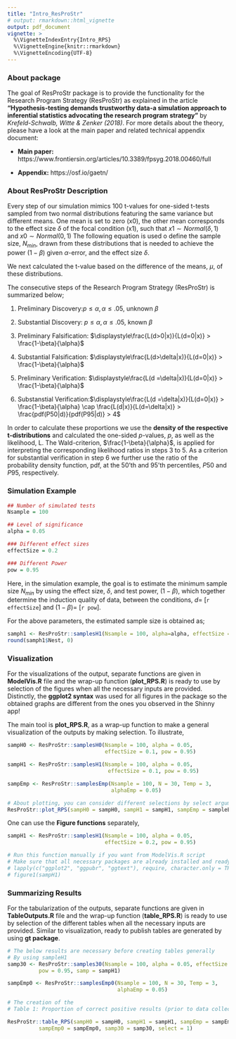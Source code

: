 ```yaml
---
title: "Intro_ResProStr"
# output: rmarkdown::html_vignette
output: pdf_document
vignette: >
  %\VignetteIndexEntry{Intro_RPS}
  %\VignetteEngine{knitr::rmarkdown}
  %\VignetteEncoding{UTF-8}
---
```


### About package

The goal of ResProStr package is to provide the functionality for the Research Program Strategy (ResProStr) as explained in the article **"Hypothesis-testing demands trustworthy data-a simulation approach to inferential statistics advocating the research program strategy"** by *Krefeld-Schwalb, Witte & Zenker (2018)*. For more details about the theory, please have a look at the main paper and related technical appendix document: 

- **Main paper:** https://www.frontiersin.org/articles/10.3389/fpsyg.2018.00460/full

- **Appendix:** https://osf.io/gaetn/

### About ResProStr Description

Every step of our simulation mimics 100 t-values for one-sided t-tests sampled from two normal distributions featuring the same variance but different means. One mean is set to zero (x0), the other mean corresponds to the effect size $\delta$ of the focal condition (x1), such that $\displaystyle x1\sim Normal(\delta,1)$ and 
$\displaystyle x0\sim Normal(0,1)$ The following equation is used o define the sample size, $N_{min}$, drawn from these distributions that is needed to achieve the power $(1-\beta)$ given $\alpha$-error, and the effect size $\delta$.

\begin{equation} N = (z(1-\alpha)+z(1-\beta))^2/(\delta/\sqrt(2))^2 \end{equation}
We next calculated the t-value based on the difference of the means, $\mu$, of these distributions. 

\begin{equation} \displaystyle t = (\mu_{x1}-\mu_{x0})/\sqrt{2/n}\end{equation}

The consecutive steps of the Research Program Strategy (ResProStr) is summarized below; 

1. Preliminary Discovery:$p \leq \alpha, \alpha \leq .05$,  unknown $\beta$

2. Substantial Discovery: $p \leq \alpha,\alpha \leq .05$,  known $\beta$

3. Preliminary Falsification: $\displaystyle\frac{L(d>0|x)}{L(d=0|x)} > \frac{1-\beta}{\alpha}$ 

4. Substantial Falsification: $\displaystyle\frac{L(d>\delta|x)}{L(d=0|x)} > \frac{1-\beta}{\alpha}$

5. Preliminary Verification: $\displaystyle\frac{L(d =\delta|x)}{L(d=0|x)} > \frac{1-\beta}{\alpha}$

6. Substanstial Verification:$\displaystyle\frac{L(d =\delta|x)}{L(d=0|x)} > \frac{1-\beta}{\alpha} \cap \frac{L(d|x)}{L(d=\delta|x)} > \frac{pdf(P50|d)}{pdf(P95|d)} > 4$

In order to calculate these proportions we use the **density of the respective t-distributions** and calculated the one-sided *p*-values, *p*, as well as the likelihood, L. The Wald-criterion, $\frac{1-\beta}{\alpha}$, is applied for interpreting the corresponding likelihood ratios in steps 3 to 5. As a criterion for substantial verification in step 6 we further use the ratio of the probability density function, pdf, at the $50$'th and $95$'th percentiles, $P50$ and $P95$, respectively.

### Simulation Example 

```r
## Number of simulated tests
Nsample = 100

## Level of significance
alpha = 0.05

### Different effect sizes
effectSize = 0.2

### Different Power
pow = 0.95
```

Here, in the simulation example, the goal is to estimate the minimum sample size $N_{min}$ by using the effect size, $\delta$, and test power, $(1-\beta)$, which together determine the induction quality of data, between the conditions, $d=$ [`r effectSize`] and $(1-\beta)=$ [`r pow`]. 

For the above parameters, the estimated sample size is obtained as;

```r
samph1 <- ResProStr::samplesH1(Nsample = 100, alpha=alpha, effectSize = effectSize, pow = pow)
round(samph1$Nest, 0)
```

### Visualization

For the visualizations of the output, separate functions are given in **ModelVis.R** file and the wrap-up function (**plot_RPS.R**) is ready to use by selection of the figures when all the necessary inputs are provided. Distinctly, the **ggplot2 syntax** was used for all figures in the package so the obtained graphs are different from the ones you observed in the Shinny app!

The main tool is **plot_RPS.R**, as a wrap-up function to make a general visualization of the outputs by making selection. To illustrate,

```r
sampH0 <- ResProStr::samplesH0(Nsample = 100, alpha = 0.05, 
                               effectSize = 0.1, pow = 0.95)

sampH1 <- ResProStr::samplesH1(Nsample = 100, alpha = 0.05, 
                                effectSize = 0.1, pow = 0.95)

sampEmp <- ResProStr::samplesEmp(Nsample = 100, N = 30, Temp = 3, 
                                 alphaEmp = 0.05)

# About plotting, you can consider different selections by select argumen
ResProStr::plot_RPS(sampH0 = sampH0, sampH1 = sampH1, sampEmp = sampleEmp, select = 1)
```

One can use the **Figure functions** separately,

```r
sampH1 <- ResProStr::samplesH1(Nsample = 100, alpha = 0.05, 
                               effectSize = 0.2, pow = 0.95)

# Run this function manually if you want from ModelVis.R script
# Make sure that all necessary packages are already installed and ready to use 
# lapply(c("ggplot2", "ggpubr", "ggtext"), require, character.only = TRUE)
# figure1(sampH1)
```

### Summarizing Results

For the tabularization of the outputs, separate functions are given in 
**TableOutputs.R** file and the wrap-up function (**table_RPS.R**) is ready to use by selection of the different tables when all the necessary inputs are provided. Similar to visualization, ready to publish tables are generated by using **gt package**. 

```r
# The below results are necessary before creating tables generally
# By using sampleH1
samp30 <- ResProStr::samples30(Nsample = 100, alpha = 0.05, effectSize = 0.2,
          pow = 0.95, samp = sampH1)

sampEmp0 <- ResProStr::samplesEmp0(Nsample = 100, N = 30, Temp = 3, 
                                   alphaEmp = 0.05)

# The creation of the 
# Table 1: Proportion of correct positive results (prior to data collection)

ResProStr::table_RPS(sampH0 = sampH0, sampH1 = sampH1, sampEmp = sampEmp,
          sampEmp0 = sampEmp0, samp30 = samp30, select = 1)
```


















